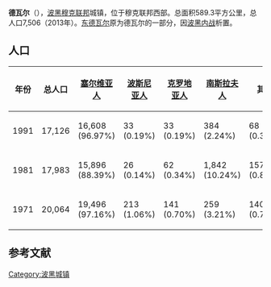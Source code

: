 {{Infobox settlement
| name                    = 德瓦尔
| native_name             = {{lang|sr|Дрвар}}<br>Drvar
| settlement_type         = 市镇
| image_skyline           = Drvar Total View.jpg
| imagesize               = 
| image_caption           = 
| image_flag              = 
| flag_size               = 
| image_shield            = 
| shield_size             = 
| pushpin_map             = Bosnia
| pushpin_label_position  = 
| pushpin_map_caption     = 在波黑的位置
| latd  = 44 |latm  =22  |lats  = |latNS  = N 
| longd =16   |longm =23 |longs = |longEW = E 
| coordinates_type        = region:ES_type:city
| coordinates_display     = inline,title
| image_map               = Istočni Drvar municipality.svg
| map_caption             = 在波黑的位置
| subdivision_type        = 国家
| subdivision_name        = 波黑
| subdivision_type1       = [[波斯尼亚和黑塞哥维那政区|政治实体]]
| subdivision_name1       = [[穆克联邦|穆克联邦]]
| area_total_km2          = 589.3
| elevation_m             = 
| population_total        = 7506
| population_as_of        = 2013年
| population_density_km2  = auto
| timezone1               = [[欧洲中部时间|CET]]
| utc_offset1             = +1
| timezone1_DST           = [[欧洲中部夏令时间|CEST]]
| utc_offset1_DST         = +2
| postal_code_type        = 邮编
| postal_code             = 71360
| footnotes               = 
}}
'''德瓦尔'''（{{lang-sr|Дрвар}}），[[波黑|波黑]][[穆克联邦|穆克联邦]]城镇，位于穆克联邦西部。总面积589.3平方公里，总人口7,506（2013年）。[[东德瓦尔|东德瓦尔]]原为德瓦尔的一部分，因[[波黑内战|波黑内战]]析置。

== 人口 ==
{| class=wikitable
|- bgcolor="#efefef"
! 年份!! 总人口 !! [[塞尔维亚人|塞尔维亚人]] !! [[波斯尼亚人|波斯尼亚人]] !! [[克罗地亚人|克罗地亚人]] !! [[南斯拉夫人|南斯拉夫人]] !! 其他
|-
| align=center | 1991 || 17,126 || 16,608 (96.97%) || 33 (0.19%) || 33 (0.19%) || 384 (2.24%) || 68 (0.39%)
|-
| align=center | 1981 || 17,983 || 15,896 (88.39%) || 26 (0.14%) || 62 (0.34%) || 1,842 (10.24%) || 157 (0.89%)
|-
| align=center | 1971 || 20,064 || 19,496 (97.16%) || 213 (1.06%) || 141 (0.70%) || 259 (3.21%) || 140 (0.72%)
|}

==参考文献==
{{reflist}}

{{Authority control}}
[[Category:波黑城镇|Category:波黑城镇]]